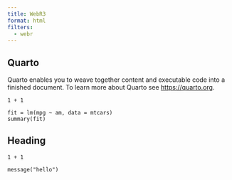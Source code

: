 ```yaml
---
title: WebR3
format: html
filters:
  - webr
---
```


## Quarto

Quarto enables you to weave together content and executable code into a finished document. To learn more about Quarto see <https://quarto.org>.

```webr
1 + 1
```



```webr
fit = lm(mpg ~ am, data = mtcars)
summary(fit)
```


## Heading

```webr
1 + 1 
```

```webr
message("hello")
```

